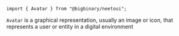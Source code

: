 `import { Avatar } from "@bigbinary/neetoui";`

`Avatar` is a graphical representation, usually an image or icon, that
represents a user or entity in a digital environment
